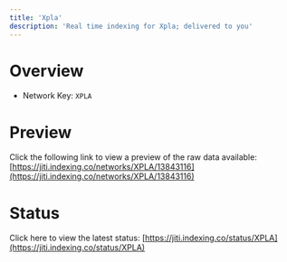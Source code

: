 ```yaml
---
title: 'Xpla'
description: 'Real time indexing for Xpla; delivered to you'
---
```


# Overview
- Network Key: `XPLA`

# Preview
Click the following link to view a preview of the raw data available: [https://jiti.indexing.co/networks/XPLA/13843116](https://jiti.indexing.co/networks/XPLA/13843116)

# Status
Click here to view the latest status: [https://jiti.indexing.co/status/XPLA](https://jiti.indexing.co/status/XPLA)
